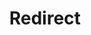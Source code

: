 ---
layout: src/layouts/Redirect.astro
title: Redirect
redirect: https://octopus.com/docs/deprecations#server-extensibility
pubDate:  2023-12-11
navSearch: false
navSitemap: false
navMenu: false
---